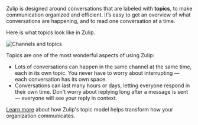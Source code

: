 Zulip is designed around conversations that are labeled with **topics**, to make
communication organized and efficient. It’s easy to get an overview of what
conversations are happening, and to read one conversation at a time.

Here is what topics look like in Zulip.

![Channels and topics](../../../../../static/images/help/channels-and-topics.png)

Topics are one of the most wonderful aspects of using Zulip:

* Lots of conversations can happen in the same channel at the same time, each in
  its own topic. You never have to worry about interrupting — each conversation
  has its own space.
* Conversations can last many hours or days, letting everyone respond in their
  own time. Don't worry about replying long after a message is sent —
  everyone will see your reply in context.

[Learn more](https://zulip.com/why-zulip) about how Zulip's topic model helps
transform how your organization communicates.
